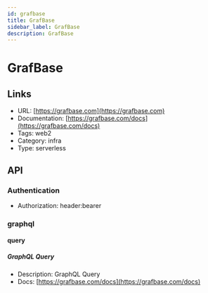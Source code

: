 ```yaml
---
id: grafbase
title: GrafBase
sidebar_label: GrafBase
description: GrafBase
---
```


# GrafBase

## Links

* URL: [https://grafbase.com](https://grafbase.com)
* Documentation: [https://grafbase.com/docs](https://grafbase.com/docs)
* Tags: web2
* Category: infra
* Type: serverless

## API

### Authentication

* Authorization: header:bearer

### graphql

#### query

##### GraphQL Query

* Description: GraphQL Query
* Docs: [https://grafbase.com/docs](https://grafbase.com/docs)
